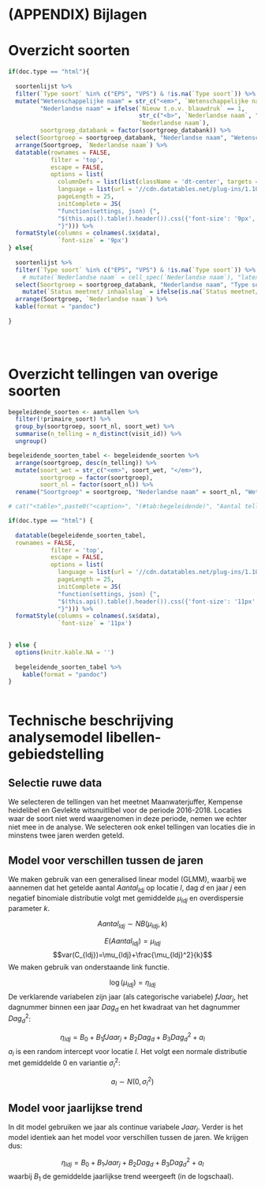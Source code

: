 
# (APPENDIX) Bijlagen {-} 


# Overzicht soorten {#h:bijlage}


```r

if(doc.type == "html"){
  
  soortenlijst %>%
  filter(`Type soort` %in% c("EPS", "VPS") & !is.na(`Type soort`)) %>%
  mutate("Wetenschappelijke naam" = str_c("<em>", `Wetenschappelijke naam`, "</em>"),
         "Nederlandse naam" = ifelse(`Nieuw t.o.v. blauwdruk` == 1,
                                     str_c("<b>", `Nederlandse naam`, "</b>"),
                                     `Nederlandse naam`),
         soortgroep_databank = factor(soortgroep_databank)) %>%
  select(Soortgroep = soortgroep_databank, "Nederlandse naam", "Wetenschappelijke naam",  "Type soort", "Type monitoring", "Status meetnet/ inhaalslag") %>%
  arrange(Soortgroep, `Nederlandse naam`) %>%
  datatable(rownames = FALSE,
            filter = 'top',
            escape = FALSE,
            options = list(
              columnDefs = list(list(className = 'dt-center', targets = 3:5)),
              language = list(url = '//cdn.datatables.net/plug-ins/1.10.11/i18n/Dutch.json'),
              pageLength = 25,
              initComplete = JS(
              "function(settings, json) {",
              "$(this.api().table().header()).css({'font-size': '9px',  'color': 'black'});",
              "}"))) %>%
  formatStyle(columns = colnames(.$x$data), 
              `font-size` = '9px')
} else{
  
  soortenlijst %>%
  filter(`Type soort` %in% c("EPS", "VPS") & !is.na(`Type soort`)) %>%
    # mutate(`Nederlandse naam` = cell_spec(`Nederlandse naam`), "latex", bold = `Nieuw t.o.v. blauwdruk` == 1) %>%
  select(Soortgroep = soortgroep_databank, "Nederlandse naam", "Type soort", "Type monitoring", "Status meetnet/ inhaalslag") %>%
    mutate(`Status meetnet/ inhaalslag` = ifelse(is.na(`Status meetnet/ inhaalslag`), "", `Status meetnet/ inhaalslag`)) %>%
  arrange(Soortgroep, `Nederlandse naam`) %>%
  kable(format = "pandoc") 
  
}


  
```

# Overzicht tellingen van overige soorten {#h:bijlageb}

```r

begeleidende_soorten <- aantallen %>%
  filter(!primaire_soort) %>%
  group_by(soortgroep, soort_nl, soort_wet) %>%
  summarise(n_telling = n_distinct(visit_id)) %>%
  ungroup()

begeleidende_soorten_tabel <- begeleidende_soorten %>%
  arrange(soortgroep, desc(n_telling)) %>%
  mutate(soort_wet = str_c("<em>", soort_wet, "</em>"),
         soortgroep = factor(soortgroep),
         soort_nl = factor(soort_nl)) %>%
  rename("Soortgroep" = soortgroep, "Nederlandse naam" = soort_nl, "Wetenschappelijke naam" = soort_wet, "Aantal tellingen" = n_telling)

```


```r

# cat("<table>",paste0("<caption>", "(#tab:begeleidende)", "Aantal tellingen van overige soorten", "</caption>"),"</table>", sep ="\n")

if(doc.type == "html") {
  
  datatable(begeleidende_soorten_tabel,
  rownames = FALSE,
            filter = 'top',
            escape = FALSE,
            options = list(
              language = list(url = '//cdn.datatables.net/plug-ins/1.10.11/i18n/Dutch.json'),
              pageLength = 25,
              initComplete = JS(
              "function(settings, json) {",
              "$(this.api().table().header()).css({'font-size': '11px',  'color': 'black'});",
              "}"))) %>%
  formatStyle(columns = colnames(.$x$data), 
              `font-size` = '11px')

  
} else {
  options(knitr.kable.NA = '')
  
  begeleidende_soorten_tabel %>%
    kable(format = "pandoc")
}



```






# Technische beschrijving analysemodel libellen-gebiedstelling {#h:bijlagec}

## Selectie ruwe data

We selecteren de tellingen van het meetnet Maanwaterjuffer, Kempense heidelibel en Gevlekte witsnuitlibel voor de periode 2016-2018. Locaties waar de soort niet werd waargenomen in deze periode, nemen we echter niet mee in de analyse. We selecteren ook enkel tellingen van locaties die in minstens twee jaren werden geteld. 

## Model voor verschillen tussen de jaren

We maken gebruik van een generalised linear model (GLMM), waarbij we aannemen dat het getelde aantal $Aantal_{ldj}$ op locatie $l$, dag $d$ en jaar $j$ een negatief binomiale distributie volgt met gemiddelde $\mu_{ldj}$ en overdispersie parameter $k$.

$$Aantal_{ldj} \sim {NB}(\mu_{ldj}, k)$$

$$E(Aantal_{ldj})=\mu_{ldj}$$
$$var(C_{ldj})=\mu_{ldj}+\frac{\mu_{ldj}^2}{k}$$
We maken gebruik van  onderstaande link functie.

$$\log(\mu_{ldj}) = \eta_{ldj}$$
De verklarende variabelen zijn jaar (als categorische variabele) $fJaar_{j}$, het dagnummer binnen een jaar $Dag_{d}$ en het kwadraat van het dagnummer $Dag_{d}^2$:    

$$\eta_{ldj}= B_{0} + B_{1}fJaar_{j} + B_{2}Dag_{d} + B_{3}Dag_{d}^2 + a_{l}$$
 $a_{l}$ is een random intercept voor locatie $l$. Het volgt een normale distributie met gemiddelde 0 en variantie $\sigma_{l}^2$:  
 
$$a_{l} \sim {N(0,\sigma_{l}^2)} $$

## Model voor jaarlijkse trend

In dit model gebruiken we jaar als continue variabele $Jaar_{j}$. Verder is het model identiek aan het model voor verschillen tussen de jaren. We krijgen dus:

$$\eta_{ldj}= B_{0} + B_{1}Jaar_{j} + B_{2}Dag_{d} + B_{3}Dag_{d}^2 + a_{l}$$
waarbij $B_{1}$ de gemiddelde jaarlijkse trend weergeeft (in de logschaal). 





